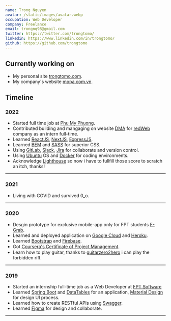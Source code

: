 ```yaml
---
name: Trong Nguyen
avatar: /static/images/avatar.webp
occupation: Web Developer 
company: Freelance
email: trongnq98@gmail.com
twitter: https://twitter.com/trongtomo/
linkedin: https://www.linkedin.com/in/trongtomo/
github: https://github.com/trongtomo
---
```


## Currently working on

- My personal site [trongtomo.com](/).
- My company's website [mopa.com.vn](https://mopa.com.vn).

## Timeline

### 2022

- Started full time job at [Phu My Phuong](https://mopa.com.vn/).
- Contributed building and mangaging on website [DMA](https://dma.aesirx.io/) for [redWeb](https://r-digital.tech/) company as an intern full-time.
- Learned [ReactJS](https://reactjs.org/), [NextJS](https://nextjs.org/), [ExpressJS](https://expressjs.com/).
- Learned [BEM](https://getbem.com/introduction/) and [SASS](https://sass-lang.com/) for superior CSS.
- Using [GitLab](https://about.gitlab.com/), [Slack](https://slack.com/), [Jira](https://www.atlassian.com/software/jira) for collaborate and version control.
- Using [Ubuntu](https://ubuntu.com) OS and [Docker](https://www.docker.com/) for coding environments.
- Acknowledge [Lighthouse](https://developer.chrome.com/docs/lighthouse/overview/) so now i have to fullfill those score to scratch an itch, thanks!

---

### 2021

- Living with COVID and survived 0_o.

---

### 2020

- Desgin prototype for exclusive mobile-app only for FPT students [F-Grab](https://bit.ly/3tzAe7m).
- Learned and deployed application on [Google Cloud](https://cloud.google.com/) and [Heroku](https://www.heroku.com/).
- Learned [Bootstrap](https://getbootstrap.com/docs/5.0/getting-started/introduction/) and [Firebase](https://firebase.google.com/).
- Got [Coursera's Certiﬁcate of Project Management](https://coursera.org/share/e68a846cbd98e989c0e72e0b1ed4d6f3/).
- Learn how to play guitar, thanks to [guitarzero2hero](https://guitarzero2hero.com/) i can play the forbidden riff.

---

### 2019

- Started an internship full-time job as a Web Developer at [FPT Software](https://www.fpt-software.com/)
- Learned [Spring Boot](https://spring.io/projects/spring-boot) and [DataTables](https://datatables.net/) for an application, [Material Design](https://m2.material.io/design) for design UI process.
- Learned how to create RESTful APIs using [Swagger](https://swagger.io/).
- Learned [Figma](https://www.figma.com/) for design and collaborate.

---
